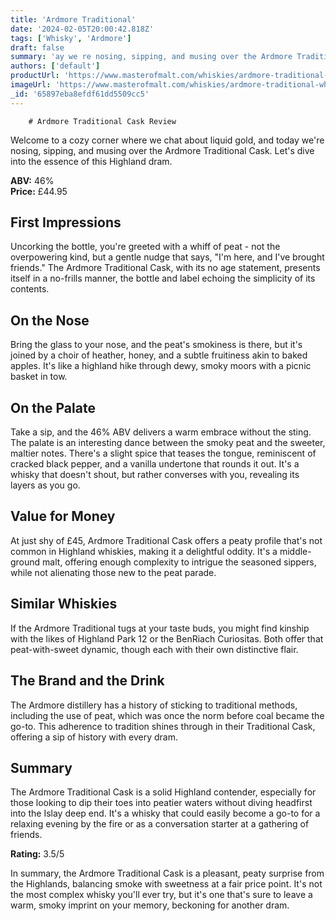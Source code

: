 ```yaml
---
title: 'Ardmore Traditional'
date: '2024-02-05T20:00:42.818Z'
tags: ['Whisky', 'Ardmore']
draft: false
summary: 'ay we re nosing, sipping, and musing over the Ardmore Traditional Cask. Lets dive into the essence of this Highland dram.  **ABV:...'
authors: ['default']
productUrl: 'https://www.masterofmalt.com/whiskies/ardmore-traditional-whisky/'
imageUrl: 'https://www.masterofmalt.com/whiskies/ardmore-traditional-whisky.jpg'
_id: '65897eba8efdf61dd5509cc5'
---
```


        # Ardmore Traditional Cask Review

Welcome to a cozy corner where we chat about liquid gold, and today we're nosing, sipping, and musing over the Ardmore Traditional Cask. Let's dive into the essence of this Highland dram.

**ABV:** 46%  
**Price:** £44.95

## First Impressions

Uncorking the bottle, you're greeted with a whiff of peat - not the overpowering kind, but a gentle nudge that says, "I'm here, and I've brought friends." The Ardmore Traditional Cask, with its no age statement, presents itself in a no-frills manner, the bottle and label echoing the simplicity of its contents.

## On the Nose

Bring the glass to your nose, and the peat's smokiness is there, but it's joined by a choir of heather, honey, and a subtle fruitiness akin to baked apples. It's like a highland hike through dewy, smoky moors with a picnic basket in tow.

## On the Palate

Take a sip, and the 46% ABV delivers a warm embrace without the sting. The palate is an interesting dance between the smoky peat and the sweeter, maltier notes. There's a slight spice that teases the tongue, reminiscent of cracked black pepper, and a vanilla undertone that rounds it out. It's a whisky that doesn't shout, but rather converses with you, revealing its layers as you go.

## Value for Money

At just shy of £45, Ardmore Traditional Cask offers a peaty profile that's not common in Highland whiskies, making it a delightful oddity. It's a middle-ground malt, offering enough complexity to intrigue the seasoned sippers, while not alienating those new to the peat parade.

## Similar Whiskies

If the Ardmore Traditional tugs at your taste buds, you might find kinship with the likes of Highland Park 12 or the BenRiach Curiositas. Both offer that peat-with-sweet dynamic, though each with their own distinctive flair.

## The Brand and the Drink

The Ardmore distillery has a history of sticking to traditional methods, including the use of peat, which was once the norm before coal became the go-to. This adherence to tradition shines through in their Traditional Cask, offering a sip of history with every dram.

## Summary

The Ardmore Traditional Cask is a solid Highland contender, especially for those looking to dip their toes into peatier waters without diving headfirst into the Islay deep end. It's a whisky that could easily become a go-to for a relaxing evening by the fire or as a conversation starter at a gathering of friends.

**Rating:** 3.5/5

In summary, the Ardmore Traditional Cask is a pleasant, peaty surprise from the Highlands, balancing smoke with sweetness at a fair price point. It's not the most complex whisky you'll ever try, but it's one that's sure to leave a warm, smoky imprint on your memory, beckoning for another dram.
